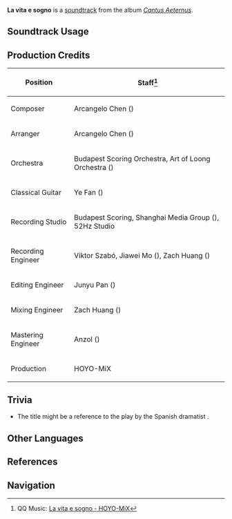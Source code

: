 {{Soundtrack Infobox
|image          = Cantus Aeternus.png
|album          = Cantus Aeternus
|disc           = 1
|number         = 04
|featured       =
|featured2      =
|featured3      =
|featured_disc  =
|featured_disc2 =
|featured_disc3 =
|youtube_id     = q0Dv5kL5qPw
|spotify_id     = 4MlF8k5JYLQhyrgWCHouq1
|previous       = Ed e subito sera
|next           = Once a Land of Amoene
}}
'''La vita e sogno''' is a [[soundtrack]] from the album ''[[Cantus Aeternus]]''.

==Soundtrack Usage==
{{Soundtrack Usage
|location          = Petrichor//night
|quest             = 
|domain            = 
|eventgameplay     = 
|special_displayed = 
|special           = 
|teapot            = 
|mediaoriginal     =
}}
<!--
==Other Arrangements==
{{Files by Category Gallery|Media Using an Unreleased Arrangement of {{subst:#titleparts:{{subst:PAGENAME}}}} Soundtrack}}
-->
==Production Credits==
{| class="wikitable sortable"
|-
! Position
! Staff<ref>QQ Music: [https://y.qq.com/n/ryqq/songDetail/002aOVpS0tIMIP {{zh|生息如梦}} La vita e sogno - HOYO-MiX]</ref>
|-
! Composer
| Arcangelo Chen ({{zh|陈子敏}})
|-
! Arranger
| Arcangelo Chen ({{zh|陈子敏}})
|-
! Orchestra
| Budapest Scoring Orchestra, Art of Loong Orchestra ({{zh|龙之艺交响乐团}})
|-
! Classical Guitar
| Ye Fan ({{zh|范晔}})
|-
! Recording Studio
| Budapest Scoring, Shanghai Media Group ({{zh|上海广播大厦}}), 52Hz Studio
|-
! Recording Engineer
| Viktor Szabó, Jiawei Mo ({{zh|莫家伟}}), Zach Huang ({{zh|黄巍}})
|-
! Editing Engineer
| Junyu Pan ({{zh|潘俊宇}})
|-
! Mixing Engineer
| Zach Huang ({{zh|黄巍}})
|-
! Mastering Engineer
| Anzol ({{zh|鸦雀有声}})
|-
! Production
| HOYO-MiX
|}

==Trivia==
* The title might be a reference to the play ''{{w|Life Is a Dream}}'' by the Spanish dramatist {{w|Pedro Calderón de la Barca}}.

==Other Languages==
{{Other Languages|default_hidden=1
|en       = La vita e sogno
|en_lang  = it
|en_tl    = Life Is a Dream
|zhs      = 生息如梦
|zhs_rm   = Shēngxī Rú Mèng
|zht      = 生息如夢
|zht_rm   = Shēngxí Rú Mèng
|zh_tl    = Life Like a Dream
|ja       = 人生は夢
|ja_rm    = Jinsei wa Yume
|ja_tl    = Life is a Dream
}}

==References==
{{Reflist}}

==Navigation==
{{Soundtrack Navbox|Cantus Aeternus}}